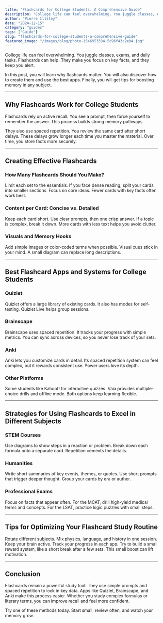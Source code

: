 ```yaml
---
title: "Flashcards for College Students: A Comprehensive Guide"
description: "College life can feel overwhelming. You juggle classes, exams, and daily tasks. Flashcards can help. They make you focus on key facts, and they keep you alert...."
author: "Pierre Illsley"
date: "2024-12-15"
category: "guides"
tags: ["Guide"]
slug: "flashcards-for-college-students-a-comprehensive-guide"
featured_image: "/images/blog/photo-1546953304-5d96f43c2e94.jpg"
---
```


College life can feel overwhelming. You juggle classes, exams, and daily tasks. Flashcards can help. They make you focus on key facts, and they keep you alert.

In this post, you will learn why flashcards matter. You will also discover how to create them and use the best apps. Finally, you will get tips for boosting memory in any subject.

---

## Why Flashcards Work for College Students

Flashcards rely on active recall. You see a prompt, then force yourself to remember the answer. This process builds strong memory pathways.

They also use spaced repetition. You review the same card after short delays. These delays grow longer each time you master the material. Over time, you store facts more securely.

---

## Creating Effective Flashcards

### How Many Flashcards Should You Make?

Limit each set to the essentials. If you face dense reading, split your cards into smaller sections. Focus on core ideas. Fewer cards with key facts often work best.

### Content per Card: Concise vs. Detailed

Keep each card short. Use clear prompts, then one crisp answer. If a topic is complex, break it down. More cards with less text helps you avoid clutter.

### Visuals and Memory Hooks

Add simple images or color-coded terms when possible. Visual cues stick in your mind. A small diagram can replace long descriptions.

---

## Best Flashcard Apps and Systems for College Students

### Quizlet

Quizlet offers a large library of existing cards. It also has modes for self-testing. Quizlet Live helps group sessions.

### Brainscape

Brainscape uses spaced repetition. It tracks your progress with simple metrics. You can sync across devices, so you never lose track of your sets.

### Anki

Anki lets you customize cards in detail. Its spaced repetition system can feel complex, but it rewards consistent use. Power users love its depth.

### Other Platforms

Some students like Kahoot! for interactive quizzes. Vaia provides multiple-choice drills and offline mode. Both options keep learning flexible.

---

## Strategies for Using Flashcards to Excel in Different Subjects

### STEM Courses

Use diagrams to show steps in a reaction or problem. Break down each formula onto a separate card. Repetition cements the details.

### Humanities

Write short summaries of key events, themes, or quotes. Use short prompts that trigger deeper thought. Group your cards by era or author.

### Professional Exams

Focus on facts that appear often. For the MCAT, drill high-yield medical terms and concepts. For the LSAT, practice logic puzzles with small steps.

---

## Tips for Optimizing Your Flashcard Study Routine

Rotate different subjects. Mix physics, language, and history in one session. Keep your brain active. Track your progress in each app. Try to build a small reward system, like a short break after a few sets. This small boost can lift motivation.

---

## Conclusion

Flashcards remain a powerful study tool. They use simple prompts and spaced repetition to lock in key data. Apps like Quizlet, Brainscape, and Anki make this process easier. Whether you study complex formulas or literary terms, you can improve recall and feel more confident.

Try one of these methods today. Start small, review often, and watch your memory grow.

